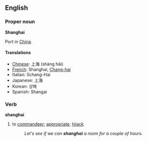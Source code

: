 {{wikipedia}}
==English==

===Proper noun===
'''Shanghai'''

Port in [[China]].

====Translations====
*[[Chinese]]: 上海 (shàng hăi)
*[[French]]: Shanghai, [[Chang-hai]]
*Italian: Schang-Hai
*Japanese: 上海
*Korean: 상해
*Spanish: Shangai

===Verb===
'''shanghai'''
# to [[commandeer]]; [[appropriate]]; [[hijack]]
#:''Let's see if we can '''shanghai''' a room for a couple of hours.''